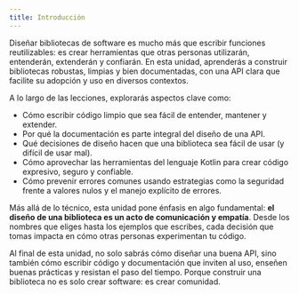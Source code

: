 ```yaml
---
title: Introducción
---
```


<ReadingTime />

Diseñar bibliotecas de software es mucho más que escribir funciones reutilizables: es crear herramientas que otras personas utilizarán, entenderán, extenderán y confiarán. En esta unidad, aprenderás a construir bibliotecas robustas, limpias y bien documentadas, con una API clara que facilite su adopción y uso en diversos contextos.

A lo largo de las lecciones, explorarás aspectos clave como:

- Cómo escribir código limpio que sea fácil de entender, mantener y extender.
- Por qué la documentación es parte integral del diseño de una API.
- Qué decisiones de diseño hacen que una biblioteca sea fácil de usar (y difícil de usar mal).
- Cómo aprovechar las herramientas del lenguaje Kotlin para crear código expresivo, seguro y confiable.
- Cómo prevenir errores comunes usando estrategias como la seguridad frente a valores nulos y el manejo explícito de errores.

Más allá de lo técnico, esta unidad pone énfasis en algo fundamental: **el diseño de una biblioteca es un acto de comunicación y empatía**. Desde los nombres que eliges hasta los ejemplos que escribes, cada decisión que tomas impacta en cómo otras personas experimentan tu código.

Al final de esta unidad, no solo sabrás cómo diseñar una buena API, sino también cómo escribir código y documentación que inviten al uso, enseñen buenas prácticas y resistan el paso del tiempo. Porque construir una biblioteca no es solo crear software: es crear comunidad.
